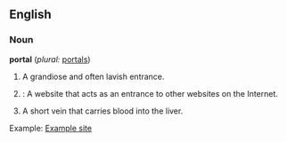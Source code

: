 ==English==

===Noun===
'''portal'''  (''plural:'' [[portals]])
# A grandiose and often lavish entrance.
# {{cattag|Internet}}: A website that acts as an entrance to other websites on the Internet.
# A short vein that carries blood into the liver.

Example:
[http://www.odaca.cjb.com Example site]